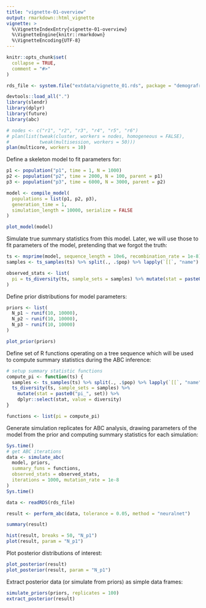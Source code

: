```yaml
---
title: "vignette-01-overview"
output: rmarkdown::html_vignette
vignette: >
  %\VignetteIndexEntry{vignette-01-overview}
  %\VignetteEngine{knitr::rmarkdown}
  %\VignetteEncoding{UTF-8}
---
```


```r
knitr::opts_chunk$set(
  collapse = TRUE,
  comment = "#>"
)

rds_file <- system.file("extdata/vignette_01.rds", package = "demografr")
```

```r
devtools::load_all(".")
library(slendr)
library(dplyr)
library(future)
library(abc)
```

```r
# nodes <- c("r1", "r2", "r3", "r4", "r5", "r6")
# plan(list(tweak(cluster, workers = nodes, homogeneous = FALSE),
#           tweak(multisession, workers = 50)))
plan(multicore, workers = 10)
```

Define a skeleton model to fit parameters for:

```r
p1 <- population("p1", time = 1, N = 1000)
p2 <- population("p2", time = 2000, N = 100, parent = p1)
p3 <- population("p3", time = 6000, N = 3000, parent = p2)

model <- compile_model(
  populations = list(p1, p2, p3),
  generation_time = 1,
  simulation_length = 10000, serialize = FALSE
)

plot_model(model)
```

Simulate true summary statistics from this model. Later, we will use those to fit parameters of the model, pretending that we forgot the truth:

```r
ts <- msprime(model, sequence_length = 10e6, recombination_rate = 1e-8) %>% ts_mutate(1e-8)
samples <- ts_samples(ts) %>% split(., .$pop) %>% lapply(`[[`, "name")

observed_stats <- list(
  pi = ts_diversity(ts, sample_sets = samples) %>% mutate(stat = paste0("pi_", set), value = diversity) %>% dplyr::select(stat, value)
)
```

Define prior distributions for model parameters:

```r
priors <- list(
  N_p1 ~ runif(10, 10000),
  N_p2 ~ runif(10, 10000),
  N_p3 ~ runif(10, 10000)
)

plot_prior(priors)
```

Define set of R functions operating on a tree sequence which will be used to compute summary statistics during the ABC inference:

```r
# setup summary statistic functions
compute_pi <- function(ts) {
  samples <- ts_samples(ts) %>% split(., .$pop) %>% lapply(`[[`, "name")
  ts_diversity(ts, sample_sets = samples) %>%
    mutate(stat = paste0("pi_", set)) %>%
    dplyr::select(stat, value = diversity)
}

functions <- list(pi = compute_pi)
```

Generate simulation replicates for ABC analysis, drawing parameters of the model from the prior and computing summary statistics for each simulation:

```r
Sys.time()
# get ABC iterations
data <- simulate_abc(
  model, priors,
  summary_funs = functions,
  observed_stats = observed_stats,
  iterations = 1000, mutation_rate = 1e-8
)
Sys.time()
```

```r
data <- readRDS(rds_file)
```

```r
result <- perform_abc(data, tolerance = 0.05, method = "neuralnet")
```

```r
summary(result)
```

```r
hist(result, breaks = 50, "N_p1")
plot(result, param = "N_p1")
```

Plot posterior distributions of interest:

```r
plot_posterior(result)
plot_posterior(result, param = "N_p1")

```

Extract posterior data (or simulate from priors) as simple data frames:

```r
simulate_priors(priors, replicates = 100)
extract_posterior(result)
```

